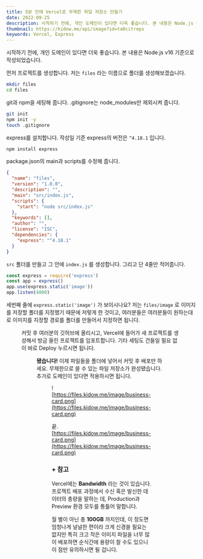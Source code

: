 ```yaml
---
title: 5분 만에 Vercel로 무제한 파일 저장소 만들기
date: 2022-09-25
description: 시작하기 전에, 개인 도메인이 있다면 더욱 좋습니다. 본 내용은 Node.js v16 기준으로 작성되었습니다.
thumbnail: https://kidow.me/api/image?id=ta0citreps
keywords: Vercel, Express
---
```



<Frontmatter />
<BackTop />

시작하기 전에, 개인 도메인이 있다면 더욱 좋습니다. 본 내용은 Node.js v16 기준으로 작성되었습니다.

먼저 프로젝트를 생성합니다. 저는 `files` 라는 이름으로 폴더를 생성해보겠습니다.

```bash
mkdir files
cd files
```

git과 npm을 세팅해 줍니다. .gitignore는 node_modules만 제외시켜 줍니다.

```bash
git init
npm init -y
touch .gitignore
```

express를 설치합니다. 작성일 기준 express의 버전은 `^4.18.1` 입니다.

```bash
npm install express
```

package.json의 main과 scripts를 수정해 줍니다.

```json filename="package.json"
{
  "name": "files",
  "version": "1.0.0",
  "description": "",
  "main": "src/index.js",
  "scripts": {
    "start": "node src/index.js"
  },
  "keywords": [],
  "author": "",
  "license": "ISC",
  "dependencies": {
    "express": "^4.18.1"
  }
}
```

`src` 폴더를 만들고 그 안에 `index.js` 를 생성합니다. 그리고 단 4줄만 적어줍니다.

```js
const express = require('express')
const app = express()
app.use(express.static('image'))
app.listen(4000)
```

세번째 줄에 `express.static('image')` 가 보이시나요? 저는 `files/image` 로 이미지를 저장할 폴더를 지정했기 때문에 저렇게 한 것이고, 여러분들은 여러분들이 원하는대로 이미지를 지정할 경로를 폴더를 만들어서 지정하면 됩니다.

<Figure caption="프로젝트 구조" image="/contents/10/files.png" />

커밋 후 여러분의 깃허브에 올리시고, Vercel에 들어가 새 프로젝트를 생성해서 방금 올린 프로젝트를 임포트합니다. 기타 세팅도 건들일 필요 없이 바로 Deploy 누르시면 됩니다.

<Figure
  caption="Vercel 새 프로젝트 생성"
  image="/contents/10/create-project.png"
/>

**됐습니다!** 이제 파일들을 폴더에 넣어서 커밋 후 배포만 하세요. 무제한으로 쓸 수 있는 파일 저장소가 완성됐습니다. 추가로 도메인이 있다면 적용하시면 됩니다.

<Figure caption="도메인 적용" image="/contents/10/domains.png" />

![https://files.kidow.me/image/business-card.png](https://files.kidow.me/image/business-card.png)

끝. [https://files.kidow.me/image/business-card.png](https://files.kidow.me/image/business-card.png)

### + 참고

Vercel에는 **Bandwidth** 라는 것이 있습니다. 프로젝트 배포 과정에서 수신 혹은 발신한 데이터의 총량을 말하는 데, Production과 Preview 환경 모두를 통틀어 말합니다.

월 별이 아닌 총 **100GB** 까지인데, 이 정도면 엄청나게 널널한 편이라 크게 신경쓸 필요는 없지만 특히 크고 작은 이미지 파일을 너무 많이 배포하면 순식간에 용량이 찰 수도 있으니 이 점만 유의하시면 될 겁니다.

<ShareButtons />
<Comment />
